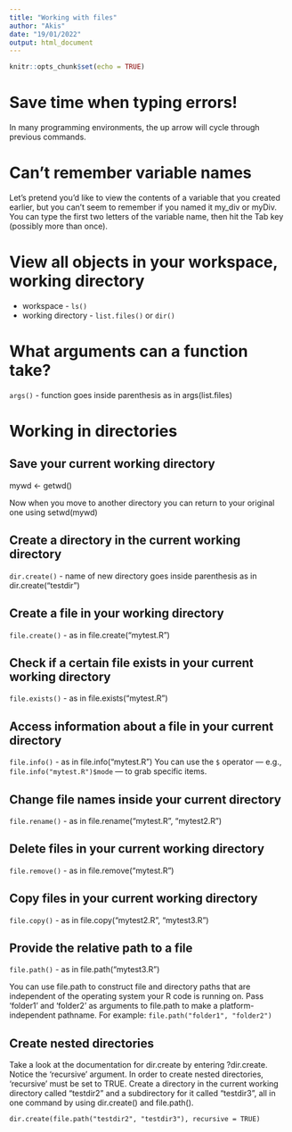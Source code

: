 ```yaml
---
title: "Working with files"
author: "Akis"
date: "19/01/2022"
output: html_document
---
```


```r
knitr::opts_chunk$set(echo = TRUE)
```

# Save time when typing errors!

In many programming environments, the up arrow will cycle through previous commands.

# Can't remember variable names

Let's pretend you'd like to view the contents of a variable that you created earlier, but you can't seem to remember if you named it my_div or myDiv. You can type the first two letters of the variable name, then hit the Tab key (possibly more than once).

# View all objects in your workspace, working directory

* workspace - `ls()`
* working directory - `list.files()` or `dir()`

# What arguments can a function take?

`args()` - function goes inside parenthesis as in args(list.files)

# Working in directories

## Save your current working directory

mywd <- getwd()

Now when you move to another directory you can return to your original one using setwd(mywd)

## Create a directory in the current working directory
`dir.create()` - name of new directory goes inside parenthesis as in dir.create("testdir")

## Create a file in your working directory
`file.create()` - as in file.create("mytest.R")

## Check if a certain file exists in your current working directory
`file.exists()` - as in file.exists("mytest.R")

## Access information about a file in your current directory

`file.info()` - as in file.info("mytest.R")
You can use the `$` operator --- e.g., `file.info("mytest.R")$mode` --- to grab specific items.

## Change file names inside your current directory

`file.rename()` - as in file.rename("mytest.R", "mytest2.R") 

## Delete files in your current working directory
`file.remove()` - as in file.remove("mytest.R")

## Copy files in your current working directory

`file.copy()` - as in file.copy("mytest2.R", "mytest3.R")

## Provide the relative path to a file

`file.path()` - as in file.path("mytest3.R")

You can use file.path to construct file and directory paths that are independent of the operating system your R
code is running on. Pass 'folder1' and 'folder2' as arguments to file.path to make a platform-independent pathname. For example: `file.path("folder1", "folder2")`

## Create nested directories

Take a look at the documentation for dir.create by entering ?dir.create. Notice the 'recursive' argument. In
order to create nested directories, 'recursive' must be set to TRUE. Create a directory in the current working directory called "testdir2" and a subdirectory for it called "testdir3", all in one command by using dir.create() and file.path().

`dir.create(file.path("testdir2", "testdir3"), recursive = TRUE)`

